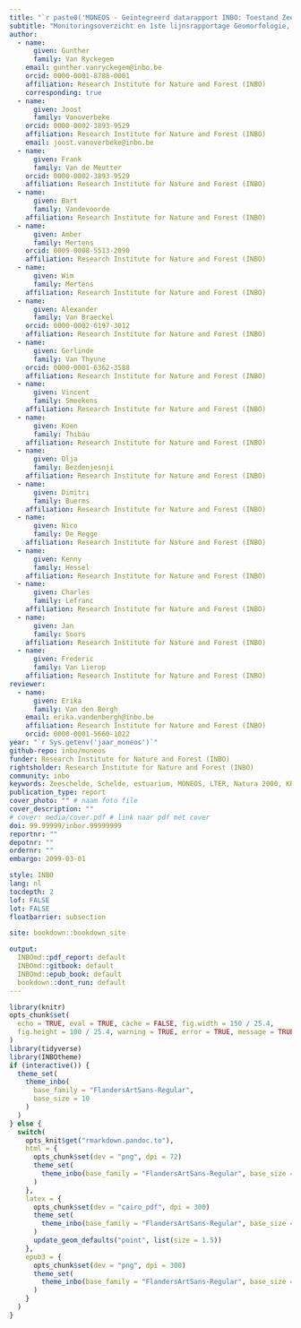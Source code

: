 ```yaml
--- 
title: "`r paste0('MONEOS - Geïntegreerd datarapport INBO: Toestand Zeeschelde ', as.numeric(Sys.getenv('jaar_moneos'))-1)`"
subtitle: "Monitoringsoverzicht en 1ste lijnsrapportage Geomorfologie, diversiteit Habitats en diversiteit Soorten"
author: 
  - name: 
      given: Gunther
      family: Van Ryckegem
    email: gunther.vanryckegem@inbo.be 
    orcid: 0000-0001-8788-0001
    affiliation: Research Institute for Nature and Forest (INBO)
    corresponding: true
  - name: 
      given: Joost
      family: Vanoverbeke
    orcid: 0000-0002-3893-9529
    affiliation: Research Institute for Nature and Forest (INBO)
    email: joost.vanoverbeke@inbo.be
  - name: 
      given: Frank
      family: Van de Meutter
    orcid: 0000-0002-3893-9529
    affiliation: Research Institute for Nature and Forest (INBO)
  - name: 
      given: Bart 
      family: Vandevoorde
    affiliation: Research Institute for Nature and Forest (INBO)
  - name: 
      given: Amber
      family: Mertens
    orcid: 0009-0008-5513-2090
    affiliation: Research Institute for Nature and Forest (INBO)
  - name: 
      given: Wim
      family: Mertens
    affiliation: Research Institute for Nature and Forest (INBO)
  - name: 
      given: Alexander
      family: Van Braeckel
    orcid: 0000-0002-6197-3012
    affiliation: Research Institute for Nature and Forest (INBO)
  - name: 
      given: Gerlinde
      family: Van Thyune
    orcid: 0000-0001-6362-3588
    affiliation: Research Institute for Nature and Forest (INBO)
  - name: 
      given: Vincent
      family: Smeekens
    affiliation: Research Institute for Nature and Forest (INBO)
  - name: 
      given: Koen
      family: Thibau
    affiliation: Research Institute for Nature and Forest (INBO)
  - name: 
      given: Olja
      family: Bezdenjesnji
    affiliation: Research Institute for Nature and Forest (INBO)
  - name: 
      given: Dimitri
      family: Buerms
    affiliation: Research Institute for Nature and Forest (INBO)
  - name: 
      given: Nico
      family: De Regge
    affiliation: Research Institute for Nature and Forest (INBO)
  - name: 
      given: Kenny
      family: Hessel
    affiliation: Research Institute for Nature and Forest (INBO)
  - name: 
      given: Charles
      family: Lefranc
    affiliation: Research Institute for Nature and Forest (INBO)
  - name: 
      given: Jan
      family: Soors
    affiliation: Research Institute for Nature and Forest (INBO)
  - name: 
      given: Frederic
      family: Van Lierop
    affiliation: Research Institute for Nature and Forest (INBO)
reviewer:
  - name:
      given: Erika
      family: Van den Bergh
    email: erika.vandenbergh@inbo.be
    affiliation: Research Institute for Nature and Forest (INBO)
    orcid: 0000-0001-5660-1022
year: "`r Sys.getenv('jaar_moneos')`"
github-repo: inbo/moneos
funder: Research Institute for Nature and Forest (INBO) 
rightsholder: Research Institute for Nature and Forest (INBO)
community: inbo
keywords: Zeeschelde, Schelde, estuarium, MONEOS, LTER, Natura 2000, KRW
publication_type: report
cover_photo: "" # naam foto file
cover_description: ""
# cover: media/cover.pdf # link naar pdf met cover
doi: 99.99999/inbor.99999999
reportnr: ""
depotnr: ""
ordernr: ""
embargo: 2099-03-01

style: INBO
lang: nl
tocdepth: 2
lof: FALSE
lot: FALSE
floatbarrier: subsection

site: bookdown::bookdown_site

output:
  INBOmd::pdf_report: default
  INBOmd::gitbook: default
  INBOmd::epub_book: default
  bookdown::dont_run: default
---
```


```r
library(knitr)
opts_chunk$set(
  echo = TRUE, eval = TRUE, cache = FALSE, fig.width = 150 / 25.4,
  fig.height = 100 / 25.4, warning = TRUE, error = TRUE, message = TRUE
)
library(tidyverse)
library(INBOtheme)
if (interactive()) {
  theme_set(
    theme_inbo(
      base_family = "FlandersArtSans-Regular",
      base_size = 10
    )
  )
} else {
  switch(
    opts_knit$get("rmarkdown.pandoc.to"),
    html = {
      opts_chunk$set(dev = "png", dpi = 72)
      theme_set(
        theme_inbo(base_family = "FlandersArtSans-Regular", base_size = 12)
      )
    },
    latex = {
      opts_chunk$set(dev = "cairo_pdf", dpi = 300)
      theme_set(
        theme_inbo(base_family = "FlandersArtSans-Regular", base_size = 9)
      )
      update_geom_defaults("point", list(size = 1.5))
    },
    epub3 = {
      opts_chunk$set(dev = "png", dpi = 300)
      theme_set(
        theme_inbo(base_family = "FlandersArtSans-Regular", base_size = 12)
      )
    }
  )
}

```
